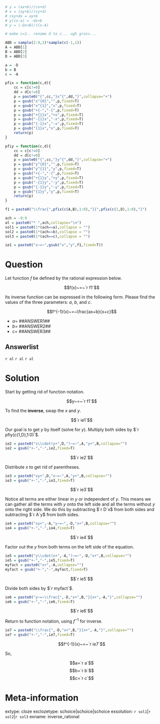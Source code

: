 ```r
# y = (ax+b)/(cx+d)
# x = (ay+b)/(cy+d)
# cxy+dx = ay+b
# y(cx-a) = -dx+b
# y = (-Dx+B)/(Cx-A)

# make c=1.. rename d to c... ugh gross...

ABD = sample(2:9,3)*sample(c(-1,1))
A = ABD[1]
B = ABD[2]
D = ABD[3]

a = -D
b = B
c = -A

pfix = function(c,d){
    cc = c[c!=0]
    dd = d[c!=0]
    p = paste0("{",cc,"}x^{",dd,"}",collapse="+")
    p = gsub("x^{0}","",p,fixed=T)
    p = gsub("x^{1}","x",p,fixed=T)
    p = gsub("+{-","-{",p,fixed=T)
    p = gsub("+{1}x","+x",p,fixed=T)
    p = gsub("-{1}x","-x",p,fixed=T)
    p = gsub("{-1}x","-x",p,fixed=T)
    p = gsub("{1}x","x",p,fixed=T)
    return(p)
}

pfiy = function(c,d){
    cc = c[c!=0]
    dd = d[c!=0]
    p = paste0("{",cc,"}y^{",dd,"}",collapse="+")
    p = gsub("y^{0}","",p,fixed=T)
    p = gsub("y^{1}","y",p,fixed=T)
    p = gsub("+{-","-{",p,fixed=T)
    p = gsub("+{1}y","+y",p,fixed=T)
    p = gsub("-{1}y","-y",p,fixed=T)
    p = gsub("{-1}y","-y",p,fixed=T)
    p = gsub("{1}y","y",p,fixed=T)
    return(p)
}

f1 = paste0("\\frac{",pfix(c(A,B),1:0),"}{",pfix(c(1,D),1:0),"}")

ach = -9:9
al = paste0("* ",ach,collapse="\n")
sol1 = paste0(1*(ach==a),collapse = "")
sol2 = paste0(1*(ach==b),collapse = "")
sol3 = paste0(1*(ach==c),collapse = "")

ie1 = paste0("x~=~",gsub("x","y",f1,fixed=T))

```

Question
========

Let function $f$ be defined by the rational expression below.

$$f(x)~=~`r f1`$$

Its inverse function can be expressed in the following form. Please find the values of the three parameters: $a$, $b$, and $c$.

$$f^{-1}(x)~=~\frac{ax+b}{x+c}$$

* $a=$ ##ANSWER1##
* $b=$ ##ANSWER2##
* $c=$ ##ANSWER3##

Answerlist
--------

`r al`
`r al`
`r al`

Solution
========

Start by getting rid of function notation.

$$y~=~`r f1`$$

To find the **inverse**, swap the $x$ and $y$.

$$`r ie1`$$

Our goal is to get $y$ by itself (solve for $y$). Multiply both sides by $`r pfiy(c(1,D),1:0)`$.

```r
ie2 = paste0("x\\cdot(y+",D,")~=~",A,"y+",B,collapse="")
ie2 = gsub("+-","-",ie2,fixed=T)
```

$$`r ie2`$$

Distribute $x$ to get rid of parentheses.

```r
ie3 = paste0("xy+",D,"x~=~",A,"y+",B,collapse="")
ie3 = gsub("+-","-",ie3,fixed=T)
```

$$`r ie3`$$

Notice all terms are either linear in $y$ or independent of $y$. This means we can gather all the terms with $y$ onto the left side and all the terms without $y$ onto the right side. We do this by subtracting $`r D`x$ from both sides and subtracting $`r A`y$ from both sides.

```r
ie4 = paste0("xy+",-A,"y~=~",-D,"x+",B,collapse="")
ie4 = gsub("+-","-",ie4,fixed=T)
```

$$`r ie4`$$

Factor out the $y$ from both terms on the left side of the equation.

```r
ie5 = paste0("y\\cdot(x+",-A,")~=~",-D,"x+",B,collapse="")
ie5 = gsub("+-","-",ie5,fixed=T)
myfact = paste0("x+",-A,collapse="")
myfact = gsub("+-","-",myfact,fixed=T)
```

$$`r ie5`$$

Divide both sides by $`r myfact`$.

```r
ie6 = paste0("y~=~\\frac{",-D,"x+",B,"}{x+",-A,"}",collapse="")
ie6 = gsub("+-","-",ie6,fixed=T)
```

$$`r ie6`$$

Return to function notation, using $f^{-1}$ for inverse.

```r
ie7 = paste0("\\frac{",-D,"x+",B,"}{x+",-A,"}",collapse="")
ie7 = gsub("+-","-",ie7,fixed=T)
```

$$f^{-1}(x)~=~`r ie7`$$

So,

$$a=`r a`$$
$$b=`r b`$$
$$c=`r c`$$



Meta-information
============
extype: cloze
exclozetype: schoice|schoice|schoice
exsolution: `r sol1`|`r sol2`|`r sol3`
exname: inverse_rational